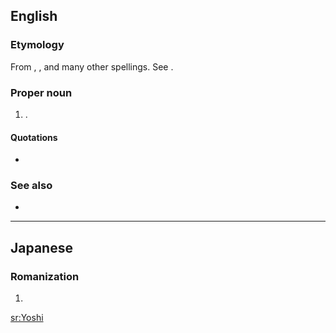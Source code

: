{{also|yoshi}}
==English==

===Etymology===
From {{etyl|ja|en}} {{term|lang=ja|ヨッシー|tr=Yosshī||Yoshi|pos=the ''[[w:Super Mario Brothers|Super Mario Brothers]]'' dinosaur character}}, {{term|lang=ja|義|tr=Yoshi|pos=common Japanese male given name}}, and many other spellings.  See {{ja-l|よし}}.

===Proper noun===
{{en-proper noun}}

# {{given name|lang=en|A=A Japanese|from=Japanese|male}}.

====Quotations====
* {{seeCites}}

===See also===
* {{pedialite|Yoshi}}

----

==Japanese==

===Romanization===
{{ja-romaji}}

# {{ja-romanization of|よし}}

[[sr:Yoshi]]
